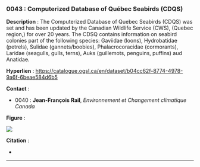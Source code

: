 ### 0043 : Computerized Database of Québec Seabirds (CDQS) {-}

<!-- -------------------------------------------------- -->
**Description** : The Computerized Database of Quebec Seabirds (CDQS) was set and has been updated by the Canadian Wildlife Service (CWS), (Quebec region,) for over 20 years. The CDSQ contains information on seabird colonies part of the following species: Gaviidae (loons), Hydrobatidae (petrels), Sulidae (gannets/boobies), Phalacrocoracidae (cormorants), Laridae (seagulls, gulls, terns), Auks (guillemots, penguins, puffins) aud Anatidae.

<!-- -------------------------------------------------- -->

  **Hyperlien** : [https://catalogue.ogsl.ca/en/dataset/b04cc62f-8774-4978-9a6f-6beae584d6b5](https://catalogue.ogsl.ca/en/dataset/b04cc62f-8774-4978-9a6f-6beae584d6b5)


<!-- -------------------------------------------------- -->



<!-- -------------------------------------------------- -->
**Contact** :


  - 0040 : **Jean-François** **Rail**, *Environnement et Changement climatique Canada*


<!-- -------------------------------------------------- -->
**Figure** :

![](../figures/figures-format/data0043.png)


<!-- -------------------------------------------------- -->
**Citation** :


  - 




<!-- -------------------------------------------------- -->



<hr>
<br>
